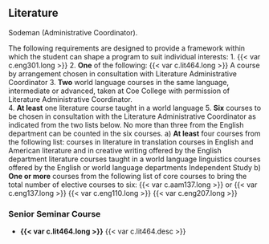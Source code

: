 ## Literature {#sec-literature}
Sodeman (Administrative Coordinator). 

The following requirements are designed to provide a framework within which the student can shape a program to suit individual interests: 
1. {{< var c.eng301.long >}}
2. **One** of the following:
	{{< var c.lit464.long >}}
	A course by arrangement chosen in consultation with Literature Administrative Coordinator
3. **Two** world language courses in the same language, intermediate or advanced, taken at Coe College with permission of Literature Administrative Coordinator.  
4. **At least** one literature course taught in a world language
5. **Six** courses to be chosen in consultation with the Literature Administrative Coordinator as indicated from the two lists below.  No more than three from the English department can be counted in the six courses. 
	a) **At least** four courses from the following list: 
		courses in literature in translation
		courses in English and American literature and in creative writing offered by the English department 
		literature courses taught in a world language
		linguistics courses offered by the English or world language departments
		Independent Study
	b) **One or more** courses from the following list of core courses to bring the total number of elective courses to six:
		{{< var c.aam137.long >}} or {{< var c.eng137.long >}}
		{{< var c.eng110.long >}}
		{{< var c.eng207.long >}}

### Senior Seminar Course
- **{{< var c.lit464.long >}}**
  {{< var c.lit464.desc >}} 





